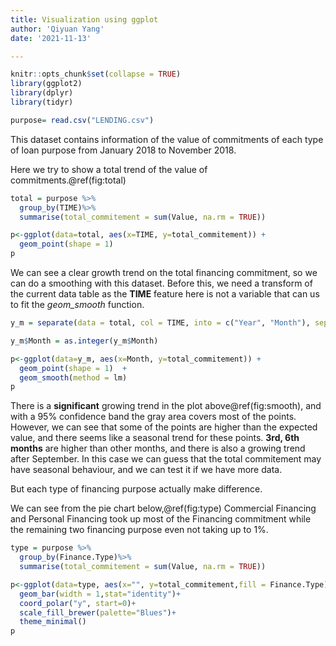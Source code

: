 ---
title: Visualization using ggplot
author: 'Qiyuan Yang'
date: '2021-11-13'

---

```{r setup, include=FALSE}
knitr::opts_chunk$set(collapse = TRUE)
library(ggplot2)
library(dplyr)
library(tidyr)

```

```{r echo=FALSE, message=FALSE, warning=FALSE}
purpose= read.csv("LENDING.csv")

```

This dataset contains information of the value of commitments of each type of loan purpose from January 2018 to November 2018. 

<!--more-->

Here we try to show a total trend of the value of commitments.\@ref(fig:total)

```{r total, echo=FALSE, fig.cap='Total value of commitments trend', tidy=FALSE}

total = purpose %>% 
  group_by(TIME)%>%
  summarise(total_commitement = sum(Value, na.rm = TRUE))

p<-ggplot(data=total, aes(x=TIME, y=total_commitement)) +
  geom_point(shape = 1)  
p

```
We can see a clear growth trend on the total financing commitment, so we can do a smoothing with this dataset. Before this, we need a transform of the current data table as the **TIME** feature here is not a variable that can us to fit the *geom_smooth* function.

```{r smooth, echo=FALSE, fig.cap='Total value of commitments trend and Regression Plot', message=FALSE, warning=FALSE, tidy=FALSE}

y_m = separate(data = total, col = TIME, into = c("Year", "Month"), sep = "-")

y_m$Month = as.integer(y_m$Month)

p<-ggplot(data=y_m, aes(x=Month, y=total_commitement)) +
  geom_point(shape = 1)  +
  geom_smooth(method = lm)
p

```

There is a **significant** growing trend in the plot above\@ref(fig:smooth), and with a 95% confidence band the gray area covers most of the points. However, we can see that some of the points are higher than the expected value, and there seems like a seasonal trend for these points. **3rd, 6th months** are higher than other months, and there is also a growing trend after September. In this case we can guess that the total commitement may have seasonal behaviour, and we can test it if we have more data.


But each type of financing purpose actually make difference. 

We can see from the pie chart below,\@ref(fig:type) Commercial Financing and Personal Financing took up most of the Financing commitment while the remaining two financing purpose even not taking up to 1%.

```{r type, echo=FALSE, fig.cap='Distribution of Financing Purpose', tidy=FALSE}

type = purpose %>% 
  group_by(Finance.Type)%>%
  summarise(total_commitement = sum(Value, na.rm = TRUE))

p<-ggplot(data=type, aes(x="", y=total_commitement,fill = Finance.Type)) +
  geom_bar(width = 1,stat="identity")+ 
  coord_polar("y", start=0)+ 
  scale_fill_brewer(palette="Blues")+
  theme_minimal()
p

```

